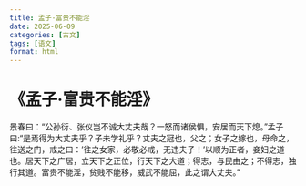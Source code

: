 ```yaml
---
title: 孟子·富贵不能淫
date: 2025-06-09
categories: [古文]
tags: [语文]
format: html
---
```

# 《孟子·富贵不能淫》
景春曰："公孙衍、张仪岂不诚大丈夫哉？一怒而诸侯惧，安居而天下熄。"孟子曰:"是焉得为大丈夫乎？子未学礼乎？丈夫之冠也，父之；女子之嫁也，母命之，往送之门，戒之曰：'往之女家，必敬必戒，无违夫子！'以顺为正者，妾妇之道也。居天下之广居，立天下之正位，行天下之大道；得志，与民由之；不得志，独行其道。富贵不能淫，贫贱不能移，威武不能屈，此之谓大丈夫。"